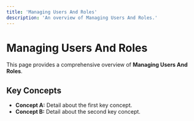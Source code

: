 ```yaml
---
title: 'Managing Users And Roles'
description: 'An overview of Managing Users And Roles.'
---
```


# Managing Users And Roles

This page provides a comprehensive overview of **Managing Users And Roles**.

## Key Concepts

* **Concept A:** Detail about the first key concept.
* **Concept B:** Detail about the second key concept.
